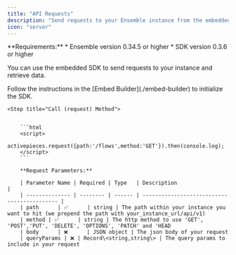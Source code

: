```yaml
---
title: "API Requests"
description: "Send requests to your Ensemble instance from the embedded app"
icon: "server"
---
```


<Info>
**Requirements:**
* Ensemble version 0.34.5 or higher
* SDK version 0.3.6 or higher
</Info>



You can use the embedded SDK to send requests to your instance and retrieve data.

<Steps>

   <Step title="Initialize the SDK">
        Follow the instructions in the [Embed Builder](./embed-builder) to initialize the SDK.
    </Step>

    <Step title="Call (request) Method">
        

        ```html
        <script> 
        activepieces.request({path:'/flows',method:'GET'}).then(console.log);
        </script>
        ```

        **Request Parameters:**

        | Parameter Name | Required | Type   | Description                                 |
        | -------------- | -------- | ------ | ------------------------------------------- |
        | path      | ✅      | string | The path within your instance you want to hit (we prepend the path with your_instance_url/api/v1)
        | method | ✅      | string | The http method to use 'GET', 'POST','PUT', 'DELETE', 'OPTIONS', 'PATCH' and 'HEAD 
        | body      | ❌      | JSON object | The json body of your request
        | queryParams | ❌ | Record\<string,string\> | The query params to include in your request



  </Step>


</Steps>

